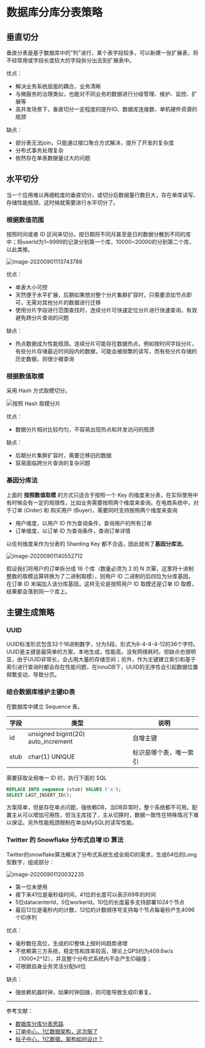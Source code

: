# 数据库分库分表策略

## 垂直切分

垂直分表是基于数据库中的"列"进行，某个表字段较多，可以新建一张扩展表，将不经常用或字段长度较大的字段拆分出去到扩展表中。

优点：

- 解决业务系统层面的耦合，业务清晰
- 与微服务的治理类似，也能对不同业务的数据进行分级管理、维护、监控、扩展等
- 高并发场景下，垂直切分一定程度的提升IO、数据库连接数、单机硬件资源的瓶颈

缺点：

- 部分表无法join，只能通过接口聚合方式解决，提升了开发的复杂度
- 分布式事务处理复杂
- 依然存在单表数据量过大的问题

## 水平切分

当一个应用难以再细粒度的垂直切分，或切分后数据量行数巨大，存在单库读写、存储性能瓶颈，这时候就需要进行水平切分了。

### 根据数值范围

按照时间或者 ID 区间来切分。按日期将不同月甚至是日的数据分散到不同的库中；将userId为1~9999的记录分到第一个库，10000~20000的分到第二个库，以此类推。

![image-20200901113743788](https://ssl.aicode.cc/prometheus/20200901113743.png)

优点：

- 单表大小可控
- 天然便于水平扩展，后期如果想对整个分片集群扩容时，只需要添加节点即可，无需对其他分片的数据进行迁移
- 使用分片字段进行范围查找时，连续分片可快速定位分片进行快速查询，有效避免跨分片查询的问题

缺点：

- 热点数据成为性能瓶颈。连续分片可能存在数据热点，例如按时间字段分片，有些分片存储最近时间段内的数据，可能会被频繁的读写，而有些分片存储的历史数据，则很少被查询

### 根据数值取模

采用 Hash 方式取模切分。

![按照 Hash 取模分片](https://ssl.aicode.cc/prometheus/20200901114845.png)

优点：

- 数据分片相对比较均匀，不容易出现热点和并发访问的瓶颈

缺点：

- 后期分片集群扩容时，需要迁移旧的数据
- 容易面临跨分片查询的复杂问题

### 基因分库法

上面的 **按照数值取模** 的方式只适合于按照一个 Key 的维度来分表，在实际使用中有时候会有一定的局限性，比如业务需要按照两个维度来查询。在电商系统中，对于订单 (Order) 和 购买用户 (Buyer)，需要同时支持按照两个维度来查询

- 用户维度，以用户 ID 作为查询条件，查询用户的所有订单
- 订单维度，以订单 ID 为查询条件，查询订单详情

以任何维度来作为分表的 Sharding Key 都不合适，因此就有了**基因分库法**。

![image-20200901140552712](https://ssl.aicode.cc/prometheus/20200901140552.png)

假设我们将用户的订单拆分成 16 个库（数量必须为 2 的 N 次幂，这里将十进制整数的取模运算转换为了二进制取模），则用户 ID 二进制的后四位为分库基因，在订单 ID 末端加入该分库基因，这样无论是按照用户 ID 取模还是订单 ID 取模，结果都会落到同一个库上。

## 主键生成策略

### UUID

UUID标准形式包含32个16进制数字，分为5段，形式为8-4-4-4-12的36个字符。UUID是主键是最简单的方案，本地生成，性能高，没有网络耗时。但缺点也很明显，由于UUID非常长，会占用大量的存储空间；另外，作为主键建立索引和基于索引进行查询时都会存在性能问题，在InnoDB下，UUID的无序性会引起数据位置频繁变动，导致分页。

### 结合数据库维护主键ID表

在数据库中建立  Sequence 表。

| 字段 | 类型                               | 说明                   |
| ---- | ---------------------------------- | ---------------------- |
| id   | unsigned bigint(20) auto_increment | 自增主键               |
| stub | char(1) UNIQUE                     | 标识是哪个表，唯一索引 |

需要获取全局唯一  ID 时，执行下面的 SQL

```sql
REPLACE INTO sequence (stub) VALUES ('a');
SELECT LAST_INSERT_ID();
```

方案简单，但是存在单点问题，强依赖DB，当DB异常时，整个系统都不可用。配置主从可以增加可用性，但当主库挂了，主从切换时，数据一致性在特殊情况下难以保证。另外性能瓶颈限制在单台MySQL的读写性能。

### Twitter 的 Snowflake 分布式自增 ID 算法

Twitter的snowflake算法解决了分布式系统生成全局ID的需求，生成64位的Long型数字，组成部分：

![image-20200901120032235](https://ssl.aicode.cc/prometheus/20200901120032.png)

- 第一位未使用
- 接下来41位是毫秒级时间，41位的长度可以表示69年的时间
- 5位datacenterId，5位workerId。10位的长度最多支持部署1024个节点
- 最后12位是毫秒内的计数，12位的计数顺序号支持每个节点每毫秒产生4096个ID序列

优点：

- 毫秒数在高位，生成的ID整体上按时间趋势递增
- 不依赖第三方系统，稳定性和效率较高，理论上QPS约为409.6w/s（1000*2^12），并且整个分布式系统内不会产生ID碰撞；
- 可根据自身业务灵活分配bit位

缺点：

- 强依赖机器时钟，如果时钟回拨，则可能导致生成ID重复。

---

参考文献：

- [数据库分库分表思路](https://zhuanlan.zhihu.com/p/150592814?utm_source=wechat_session)
- [订单中心，1亿数据架构，这次服了](https://mp.weixin.qq.com/s/AVGc7JskhKxG0iPQBX5J1w)
- [帖子中心，1亿数据，架构如何设计？](https://mp.weixin.qq.com/s?__biz=MjM5ODYxMDA5OQ==&mid=2651964785&idx=1&sn=59e37e8669dea6b57ec683fb06598dcb&chksm=bd2d70ad8a5af9bbb5b62675547648b442453c33228d3d50635595727d9498610d54222065d1&scene=21#wechat_redirect)